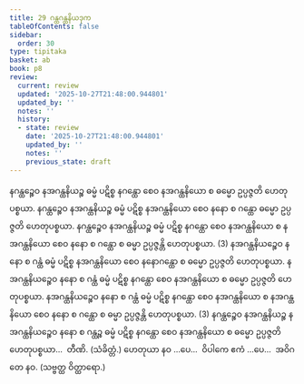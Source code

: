 ```yaml
---
title: 29 ဂန္ထဂန္ထနိယဒုက
tableOfContents: false
sidebar:
  order: 30
type: tipitaka
basket: ab
book: p8
review:
  current: review
  updated: '2025-10-27T21:48:00.944801'
  updated_by: ''
  notes: ''
  history:
  - state: review
    date: '2025-10-27T21:48:00.944801'
    updated_by: ''
    notes: ''
    previous_state: draft
---
```



<ReviewStatus review={frontmatter.review} showDetails={true} />

<HypothesisAnnotation frontmatter={frontmatter} />

<DynamicBreadcrumb />

<Division number="43" book="p8" e="ch" v="40" p="89">

<Paragraph number="137" book="p8">
နဂန္ထဉ္စေဝ နအဂန္ထနိယဉ္စ ဓမ္မံ ပဋိစ္စ နဂန္ထော စေဝ နအဂန္ထနိယော စ ဓမ္မော ဥပ္ပဇ္ဇတိ ဟေတုပစ္စယာ. နဂန္ထဉ္စေဝ နအဂန္ထနိယဉ္စ ဓမ္မံ ပဋိစ္စ နအဂန္ထနိယော စေဝ နနော စ ဂန္ထော ဓမ္မော ဥပ္ပဇ္ဇတိ ဟေတုပစ္စယာ. နဂန္ထဉ္စေဝ နအဂန္ထနိယဉ္စ ဓမ္မံ ပဋိစ္စ နဂန္ထော စေဝ နအဂန္ထနိယော စ နအဂန္ထနိယော စေဝ နနော စ ဂန္ထော စ ဓမ္မာ ဥပ္ပဇ္ဇန္တိ ဟေတုပစ္စယာ. (3)
</Paragraph>

<Paragraph number="138" book="p8">
နအဂန္ထနိယဉ္စေဝ နနော စ ဂန္ထံ ဓမ္မံ ပဋိစ္စ နအဂန္ထနိယော စေဝ နနောဂန္ထော စ ဓမ္မော ဥပ္ပဇ္ဇတိ ဟေတုပစ္စယာ. နအဂန္ထနိယဉ္စေဝ နနော စ ဂန္ထံ ဓမ္မံ ပဋိစ္စ နဂန္ထော စေဝ နအဂန္ထနိယော စ ဓမ္မော ဥပ္ပဇ္ဇတိ ဟေတုပစ္စယာ. နအဂန္ထနိယဉ္စေဝ နနော စ ဂန္ထံ ဓမ္မံ ပဋိစ္စ နဂန္ထော စေဝ နအဂန္ထနိယော စ နအဂန္ထနိယော စေဝ နနော စ ဂန္ထော စ ဓမ္မာ ဥပ္ပဇ္ဇန္တိ ဟေတုပစ္စယာ. (3)
</Paragraph>

<Paragraph number="139" book="p8">
နဂန္ထဉ္စေဝ နအဂန္ထနိယဉ္စ နအဂန္ထနိယဉ္စေဝ နနော စ ဂန္ထဉ္စ ဓမ္မံ ပဋိစ္စ နဂန္ထော စေဝ နအဂန္ထနိယော စ ဓမ္မော ဥပ္ပဇ္ဇတိ ဟေတုပစ္စယာ…  တီဏိ. (သံခိတ္တံ.)
</Paragraph>

<Paragraph number="140" book="p8">
ဟေတုယာ နဝ …ပေ…  ဝိပါကေ ဧကံ …ပေ…  အဝိဂတေ နဝ. (သဗ္ဗတ္ထ ဝိတ္ထာရော.)
</Paragraph>
</Division>